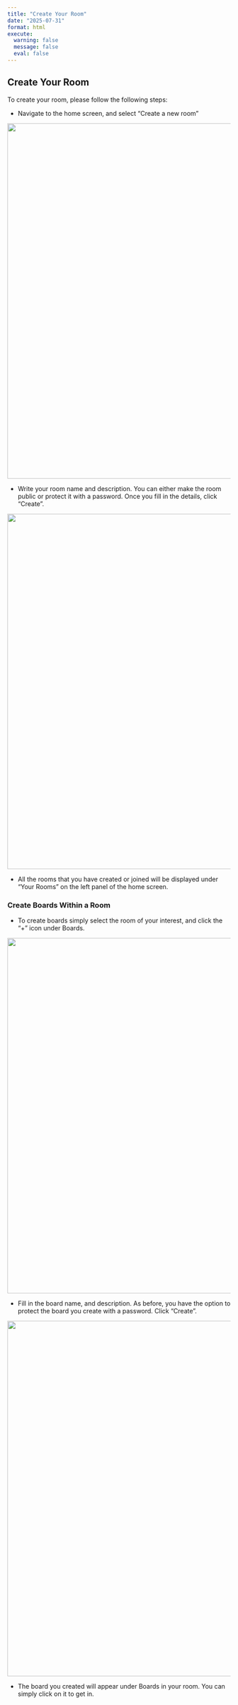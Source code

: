```yaml
---
title: "Create Your Room"
date: "2025-07-31"
format: html
execute:
  warning: false
  message: false
  eval: false
---
```


## Create Your Room

To create your room, please follow the following steps:

- Navigate to the home screen, and select "Create a new room"

![](images/create_room1.png){fig-align="center" width="800px"}

- Write your room name and description. You can either make the room public or protect it with a password. Once you fill in the details, click "Create".

![](images/create_room2.png){fig-align="center" width="800px"}

- All the rooms that you have created or joined will be displayed under "Your Rooms" on the left panel of the home screen.

### Create Boards Within a Room

- To create boards simply select the room of your interest, and click the "+" icon under Boards.

![](images/create_board1.png){fig-align="center" width="800px"}

- Fill in the board name, and description. As before, you have the option to protect the board you create with a password. Click "Create".

![](images/create_board2.png){fig-align="center" width="800px"}

- The board you created will appear under Boards in your room. You can simply click on it to get in.
